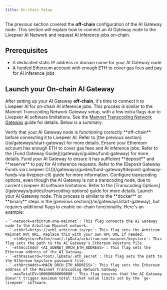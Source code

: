 ```yaml
---
title: On-chain Setup
---
```


The previous section covered the **off-chain** configuration of the AI Gateway
node. This section will explain how to connect an AI Gateway node to the Livepeer AI
Network and request AI inference jobs on-chain.

## Prerequisites

- A dedicated static IP address or domain name for your AI Gateway node
- A funded Ethereum account with enough ETH to cover gas fees and pay for AI
  inference jobs

## Launch your On-chain AI Gateway

After setting up your AI Gateway **off-chain**, it's time to connect it to
Livepeer AI for on-chain AI inference jobs. This process is similar to the Mainnet
Transcoding Network Gateway setup, with a few extra flags due to Livepeer AI
software limitations. See the
[Mainnet Transcoding Network Gateway](/gateways/guides/gateway-overview) guide
for details. Below is a summary:

<Steps>
  <Step title="Verify Off-chain AI Gateway">
    Verify that your AI Gateway node is functioning correctly **off-chain** before connecting it to Livepeer AI. Refer to [the previous section](/ai/gateways/start-gateway) for more details.
  </Step>
  <Step title="Prepare your Ethereum account">
    Ensure your Ethereum account has enough ETH to cover gas fees and AI inference jobs. Refer to the [Fund Gateway Guide](/gateways/guides/fund-gateway) for more details.
  </Step>
  <Step title="Fund your AI Gateway">
    Fund your AI Gateway to ensure it has sufficient **deposit** and **reserve** to pay for AI inference requests. Refer to the [Deposit Gateway Funds via Livepeer CLI](/gateways/guides/fund-gateway#deposit-gateway-funds-via-livepeer-cli) guide for more information.
  </Step>
  <Step title="Configure Transcoding Options">
    Configure transcoding options, even though the AI Gateway is not a transcoding node, due to current Livepeer AI software limitations. Refer to the [Transcoding Options](/gateways/guides/transcoding-options) guide for more details.
  </Step>
  <Step title="Launch an AI Gateway">
    Launch your AI Gateway node. This process is similar to the **docker** or **binary** steps in the [previous section](/ai/gateways/start-gateway), but requires additional flags to enable on-chain functionality. Here's an example:

    - `-network=arbitrum-one-mainnet`: This flag connects the AI Gateway node to the Arbitrum Mainnet network.
    - `-ethUrl=https://arb1.arbitrum.io/rpc`: This flag sets the Arbitrum Mainnet RPC URL. Replace this with your own RPC URL if needed.
    - `-ethKeystorePath=/root/.lpData/arbitrum-one-mainnet/keystore`: This flag sets the path to the AI Gateway's Ethereum keystore file.
    - `-ethAcctAddr <AI_SUBNET_ORCH_ETH_ADDRESS>`: This flag sets the Ethereum address of the AI Gateway.
    - `-ethPassword=/root/.lpData/.eth_secret`: This flag sets the path to the Ethereum keystore password file.
    - `-ethOrchAddr=<MAIN_ORCH_ETH_ADDRESS>`: This flag sets the Ethereum address of the Mainnet Transcoding Network Gateway.
    - `-maxTotalEV=100000000000000`: This flag ensures that the AI Gateway doesn't trigger maximum total ticket value limits set by the `go-livepeer` software.

  </Step>
</Steps>
